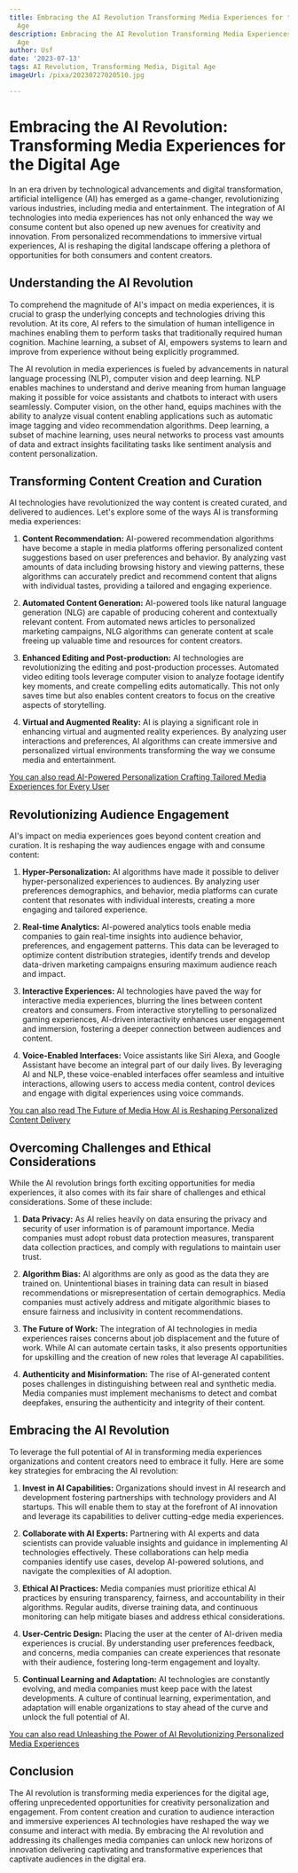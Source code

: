 ```yaml
---
title: Embracing the AI Revolution Transforming Media Experiences for the Digital
  Age
description: Embracing the AI Revolution Transforming Media Experiences for the Digital
  Age
author: Usf
date: '2023-07-13'
tags: AI Revolution, Transforming Media, Digital Age
imageUrl: /pixa/20230727020510.jpg

---
```

# Embracing the AI  Revolution: Transforming Media Experiences  for the Digital Age

In an era driven by technological advancements and digital transformation, artificial intelligence (AI) has emerged as a game-changer, revolutionizing various industries, including media and entertainment. The integration of AI technologies into media experiences has not only enhanced the way we consume content but also opened up new avenues for creativity and innovation. From personalized recommendations to immersive virtual experiences, AI is reshaping the  digital landscape  offering a  plethora of opportunities for  both  consumers and content creators.

## Understanding the  AI  Revolution

To comprehend the magnitude of AI's impact on media  experiences, it is crucial to grasp the underlying concepts and technologies driving this revolution. At its core, AI refers to the simulation of human intelligence in machines enabling them to perform tasks that traditionally required human cognition. Machine learning, a subset of  AI, empowers systems to learn and improve from experience without being explicitly programmed.

The AI revolution in media experiences is  fueled by advancements in natural language processing (NLP), computer vision and deep learning.  NLP enables machines to understand and derive meaning from  human language making it possible for voice assistants and chatbots to interact  with  users seamlessly. Computer  vision, on the other hand, equips machines with the ability to analyze  visual content  enabling applications such as automatic image tagging and video recommendation algorithms. Deep learning, a subset  of  machine  learning, uses neural networks to process vast amounts of data  and extract insights facilitating tasks like sentiment analysis  and content personalization.

## Transforming Content Creation and Curation

AI technologies have revolutionized the way  content is created curated, and delivered to audiences. Let's  explore some of  the ways AI is  transforming media experiences:

1. **Content Recommendation:** AI-powered recommendation algorithms have become a staple in media platforms offering personalized content suggestions based on user preferences  and behavior.  By analyzing vast  amounts of data including browsing history  and viewing patterns, these algorithms can accurately predict and recommend content  that aligns with individual  tastes, providing  a tailored and engaging experience.

2. **Automated Content Generation:** AI-powered tools like natural  language generation (NLG) are capable of producing coherent and contextually  relevant content. From automated news articles to personalized  marketing campaigns, NLG algorithms can generate  content at scale freeing up  valuable time and resources for content creators.

3. **Enhanced Editing and Post-production:** AI technologies are revolutionizing the editing and post-production processes. Automated video editing tools leverage computer vision to analyze footage identify key  moments, and create compelling edits automatically. This not only  saves time but also enables content creators to focus  on the creative aspects of  storytelling.

4. **Virtual and Augmented Reality:** AI is playing a significant role in enhancing virtual and augmented reality experiences. By analyzing  user interactions and  preferences, AI algorithms  can create immersive and personalized virtual environments transforming the way we consume media and entertainment.

[You can also read  AI-Powered Personalization  Crafting Tailored Media Experiences  for  Every User](AI-Powered%20Personalization%20Crafting%20Tailored%20Media%20Experiences%20for%20Every%20User)


##  Revolutionizing Audience Engagement

AI's impact on media experiences goes beyond  content creation and curation. It is reshaping the way audiences engage with and consume content:

1. **Hyper-Personalization:** AI algorithms have made it possible to deliver  hyper-personalized experiences to audiences. By analyzing user preferences demographics, and behavior, media platforms can curate  content  that  resonates with  individual interests, creating a more engaging and tailored  experience.

2. **Real-time Analytics:** AI-powered analytics tools enable media companies to gain real-time insights into audience behavior, preferences, and engagement patterns. This data can be leveraged to optimize content distribution strategies, identify trends and develop data-driven marketing campaigns ensuring maximum audience reach and impact.

3. **Interactive  Experiences:** AI technologies have paved the way for interactive media experiences,  blurring the lines between content creators and consumers. From interactive storytelling to personalized gaming experiences, AI-driven interactivity enhances user  engagement and immersion, fostering  a deeper connection between audiences and  content.

4. **Voice-Enabled  Interfaces:** Voice  assistants like Siri Alexa, and Google Assistant have become an  integral part of our daily lives. By leveraging AI and NLP, these  voice-enabled interfaces offer  seamless and intuitive interactions,  allowing  users to access media content, control devices and engage with digital experiences  using  voice commands.

[You can also read  The Future of Media How AI is  Reshaping Personalized  Content Delivery](The%20Future%20of%20Media%20How%20AI%20is%20Reshaping%20Personalized%20Content%20Delivery)


## Overcoming Challenges and Ethical Considerations

While the  AI revolution  brings forth exciting opportunities for media experiences, it also comes  with its fair share  of challenges and ethical considerations.  Some of these include:

1. **Data Privacy:** As AI relies  heavily on data ensuring the privacy and security of user information is of  paramount importance. Media companies must adopt robust data protection  measures, transparent data collection practices, and comply with regulations to  maintain user trust.

2. **Algorithm Bias:** AI algorithms are only as good as the data they are trained on.  Unintentional biases in training data can result in biased recommendations or misrepresentation  of certain demographics. Media companies must actively  address and mitigate algorithmic biases  to ensure fairness and inclusivity in content recommendations.

3. **The Future of Work:** The integration of AI technologies in media experiences raises concerns about job displacement and  the future of work. While AI can automate certain tasks, it also presents opportunities for upskilling and the creation of new roles that leverage AI capabilities.

4. **Authenticity and Misinformation:** The rise of AI-generated content poses challenges in distinguishing between real  and synthetic media. Media companies must  implement mechanisms to detect and combat  deepfakes, ensuring the authenticity and integrity of their content.

## Embracing the AI Revolution

To leverage the full potential of AI in transforming media experiences organizations and content creators  need to embrace  it fully. Here are some key strategies for embracing the AI revolution:

1. **Invest in AI Capabilities:** Organizations should invest in AI research and development fostering partnerships with technology providers and AI startups. This will enable them to stay at  the  forefront of AI innovation and leverage its capabilities to deliver cutting-edge media experiences.

2. **Collaborate with  AI  Experts:** Partnering with AI experts and data  scientists can provide  valuable insights  and guidance in implementing AI technologies effectively. These collaborations can help media companies identify use cases, develop AI-powered solutions, and navigate  the complexities of  AI adoption.

3. **Ethical AI Practices:** Media companies must prioritize ethical AI practices by ensuring  transparency, fairness, and accountability in their algorithms. Regular audits, diverse training data, and continuous monitoring can help mitigate biases and  address ethical considerations.

4. **User-Centric Design:** Placing the user at the center of AI-driven media experiences is crucial. By understanding user preferences feedback, and concerns, media companies can create experiences  that resonate with their audience, fostering long-term engagement and  loyalty.

5. **Continual Learning and Adaptation:** AI technologies are constantly evolving, and media companies must keep pace with the  latest developments. A culture of continual learning, experimentation, and adaptation will enable organizations to stay  ahead of the curve and unlock the  full potential of  AI.

[You can also read Unleashing the Power of AI Revolutionizing Personalized Media Experiences](Unleashing%20the%20Power%20of%20AI%20Revolutionizing%20Personalized%20Media%20Experiences)


##  Conclusion

The  AI revolution is transforming media experiences for  the digital age, offering unprecedented opportunities for creativity personalization and engagement. From content creation and curation to audience interaction and immersive experiences AI technologies have reshaped  the way we consume  and interact with media. By embracing  the AI revolution and addressing its challenges media companies can unlock new horizons of innovation delivering captivating and transformative experiences that captivate audiences  in the digital era.